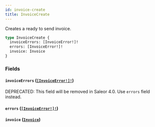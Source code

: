 ```yaml
---
id: invoice-create
title: InvoiceCreate
---
```


Creates a ready to send invoice.

```graphql
type InvoiceCreate {
  invoiceErrors: [InvoiceError!]!
  errors: [InvoiceError!]!
  invoice: Invoice
}
```

### Fields

#### `invoiceErrors` ([`[InvoiceError!]!`](/docs/developer/api-reference/objects/invoice-error))

<span class="badge badge--warning">DEPRECATED: This field will be removed in Saleor 4.0. Use `errors` field instead.</span>

#### `errors` ([`[InvoiceError!]!`](/docs/developer/api-reference/objects/invoice-error))

#### `invoice` ([`Invoice`](/docs/developer/api-reference/objects/invoice))
